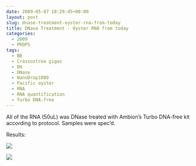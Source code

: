 ```yaml
---
date: 2009-05-07 18:29:45+00:00
layout: post
slug: dnase-treatment-oyster-rna-from-today
title: DNase Treatment - Oyster RNA from today
categories:
  - 2009
  - PROPS
tags:
  - BB
  - Crassostrea gigas
  - DH
  - DNase
  - NanoDrop1000
  - Pacific oyster
  - RNA
  - RNA quantification
  - Turbo DNA-free
---
```


All of the RNA (50uL) was DNase treated with Ambion's Turbo DNA-free kit according to protocol. Samples were spec'd.

Results:

![](https://eagle.fish.washington.edu/Arabidopsis/RNA%20Spec%20Readings/20090507%20RNA%20SJW-01.jpg)

![](https://eagle.fish.washington.edu/Arabidopsis/RNA%20Spec%20Readings/20090507%20RNA%20SJW-02.jpg)
